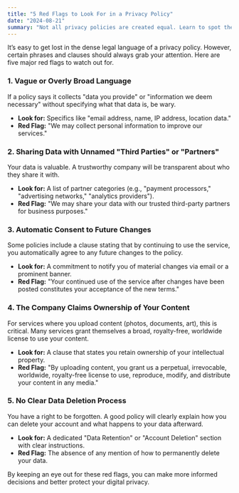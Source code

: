 ```yaml
---
title: "5 Red Flags to Look For in a Privacy Policy"
date: "2024-08-21"
summary: "Not all privacy policies are created equal. Learn to spot the warning signs that indicate a company might not have your best interests at heart."
---
```


It’s easy to get lost in the dense legal language of a privacy policy. However, certain phrases and clauses should always grab your attention. Here are five major red flags to watch out for.

### 1. Vague or Overly Broad Language

If a policy says it collects "data you provide" or "information we deem necessary" without specifying what that data is, be wary.

- **Look for:** Specifics like "email address, name, IP address, location data."
- **Red Flag:** "We may collect personal information to improve our services."

### 2. Sharing Data with Unnamed "Third Parties" or "Partners"

Your data is valuable. A trustworthy company will be transparent about who they share it with.

- **Look for:** A list of partner categories (e.g., "payment processors," "advertising networks," "analytics providers").
- **Red Flag:** "We may share your data with our trusted third-party partners for business purposes."

### 3. Automatic Consent to Future Changes

Some policies include a clause stating that by continuing to use the service, you automatically agree to any future changes to the policy.

- **Look for:** A commitment to notify you of material changes via email or a prominent banner.
- **Red Flag:** "Your continued use of the service after changes have been posted constitutes your acceptance of the new terms."

### 4. The Company Claims Ownership of Your Content

For services where you upload content (photos, documents, art), this is critical. Many services grant themselves a broad, royalty-free, worldwide license to use your content.

- **Look for:** A clause that states you retain ownership of your intellectual property.
- **Red Flag:** "By uploading content, you grant us a perpetual, irrevocable, worldwide, royalty-free license to use, reproduce, modify, and distribute your content in any media."

### 5. No Clear Data Deletion Process

You have a right to be forgotten. A good policy will clearly explain how you can delete your account and what happens to your data afterward.

- **Look for:** A dedicated "Data Retention" or "Account Deletion" section with clear instructions.
- **Red Flag:** The absence of any mention of how to permanently delete your data.

By keeping an eye out for these red flags, you can make more informed decisions and better protect your digital privacy.